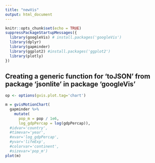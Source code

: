 ```yaml
---
title: "newVis"
output: html_document
---
```


```r
knitr::opts_chunk$set(echo = TRUE)
suppressPackageStartupMessages({
  library(googleVis) # install.packages('googleVis')
  library(dplyr)
  library(gapminder)
  library(ggplot2) #install.packages('ggplot2')
  library(plotly)
})
```

## Creating a generic function for 'toJSON' from package 'jsonlite' in package 'googleVis'

```r

op <- options(gvis.plot.tag='chart')

m = gvisMotionChart(
  gapminder %>%
    mutate(
      pop_m = pop / 1e6,
      log_gdpPercap = log(gdpPercap)), 
  #idvar='country', 
  #timevar='year', 
  #xvar='log_gdpPercap', 
  #yvar='lifeExp', 
  #colorvar='continent',
  #sizevar='pop_m')
plot(m)
```

